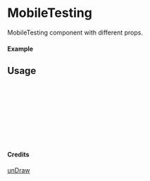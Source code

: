 
<Meta of={MobileTesting} title="unDraw/MobileTesting" />

# MobileTesting

MobileTesting component with different props.

#### Example

<Canvas of={MobileTesting.Primary} />

## Usage

```ts
import { MobileTesting } from "yadl-ui";

const Example = () => {
  return (
      <MobileTesting />
  );
};

export default Example;
```

#### Credits
[unDraw](https://undraw.co/illustrations)
